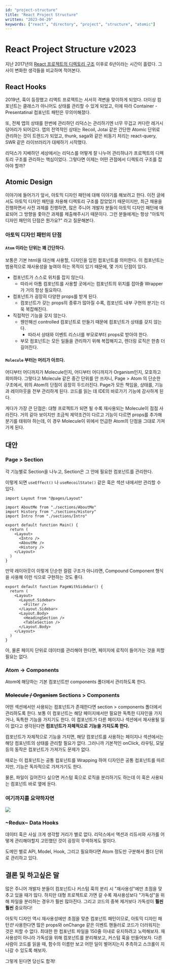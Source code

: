 ```yaml
---
id: "project-structure"
title: "React Project Structure"
written: "2023-04-29"
keywords: ["react", "directory", "project", "structure", "atomic"]
---
```



# React Project Structure v2023

지난 2017년의 [React 프로젝트의 디렉토리 구조](https://medium.com/@fourwingsy/react-%ED%94%84%EB%A1%9C%EC%A0%9D%ED%8A%B8%EC%9D%98-%EB%94%94%EB%A0%89%ED%86%A0%EB%A6%AC-%EA%B5%AC%EC%A1%B0-bb183c0a426e) 이후로
6년이라는 시간이 흘렀다. 그 사이 변화한 생각들을 비교하며 적어본다.

## React Hooks

2019년, 훅이 등장했고 리액트 프로젝트는 서서히 격변을 맞이하게 되었다.
더이상 컴포넌트는 클래스가 아니어도 상태를 관리할 수 있게 되었고, 이에 따라 Container - Presentatinal 컴포넌트 패턴은 무의미해졌다.

또, 전체 앱의 상태를 한번에 관리하던 리덕스는 관리하기엔 너무 무겁고 커다란 레거시 덩어리가 되어갔다.
앱의 전역적인 상태는 Recoil, Jotai 같은 간단한 Atomic 단위로 관리하는 것이 트렌드가 되었고, thunk, saga와 같은 비동기 처리는 react-query, SWR 같은 라이브러리가 대체하기 시작했다.

리덕스가 지배하던 세상에서는 리덕스를 어떻게 잘 나누어 관리하냐가 프로젝트의 디렉토리 구조를 관리하는 핵심이었다.
그렇다면 이제는 어떤 관점에서 디렉토리 구조를 잡아야 할까?

## Atomic Design

이야기에 들어가기 앞서, 아토믹 디자인 패턴에 대해 이야기를 해보려고 한다. 이전 글에서도 아토믹 디자인 패턴을 차용해 디렉토리 구조를 잡았었기 때문이지만,
최근 채용을 진행하면서 사전 과제를 진행하면, 많은 주니어 개발자 분들이 아토믹 디자인 패턴에 매료되어 그 방향을 좇아간 과제를 제출해주시기 때문이다.
그런 분들에게는 항상 "아토믹 디자인 패턴의 단점은 뭔가요?" 라고 질문해본다.

### 아토믹 디자인 패턴의 단점

#### `Atom` 이라는 단위는 꽤 간단하다.

보통은 기본 html을 대신해 사용할, 디자인을 입힌 컴포넌트를 의미한다. 이 컴포넌트는 범용적으로 재사용성을 높여야 하는 목적이 있기 때문에, 몇 가지 단점이 있다.

- 컴포넌트가 스스로 위치를 잡지 않는다.
  - 따라서 아톰 컴포넌트를 사용할 곳에서는 컴포넌트의 위치를 잡아줄 Wrapper 가 거의 항상 필요하다.
- 컴포넌트가 굉장히 다양한 props를 받게 된다.
  - 컴포넌트가 갖는 props의 종류가 많아질 수록, 컴포넌트 내부 구현의 분기는 더욱 복잡해진다.
- 직접적인 기능을 갖지 않는다.
  - 웬만해선 controlled 컴포넌트로 만들기 때문에 컴포넌트가 상태를 갖지 않는다.
    - 따라서 상태와 이벤트 리스너를 부모로부터 props로 받아야 한다.
  - 부모 컴포넌트는 모든 일들을 관리하기 위해 복잡해지고, 렌더링 로직은 한층 더 길어진다.

#### `Molecule` 부터는 머리가 아프다.

어디부터 어디까지가 Molecule인지, 어디부터 어디까지가 Organism인지, 모호하고 희미하다.
그렇다고 Molecule 같은 중간 단위를 안 쓰자니, Page > Atom 의 단순한 구조에서, 위의 Atom의 단점이 굉장히 두드러진다.
Page가 모든 책임을, 상태를, 기능과 레이아웃을 전부 관리하게 된다. 코드를 읽는 데 IDE의 바로가기 기능에 감사하게 된다.

게다가 가장 큰 단점은: 대형 프로젝트가 되면 될 수록 재사용되는 Molecule이 점점 사라진다.
거의 같아 보이지만 조금씩 제약조건이 다르고 기능이 다르면 props를 추가해 분기를 태워야 하는데, 이 경우 Molecule이 위에서 언급한 Atom의 단점을 그대로 가져가게 된다.

## 대안

### Page > Section

각 기능별로 Section을 나누고, Section은 그 안에 필요한 컴포넌트를 관리한다.

이렇게 되면 `useEffect()` 나 `useRecoilState()` 같은 훅은 섹션 내에서만 관리할 수 있다.

```tsx
import Layout from "@pages/Layout"

import AboutMe from "./sections/AboutMe"
import History from "./sections/History"
import Intro from "./sections/Intro"

export default function Main() {
  return (
    <Layout>
      <Intro />
      <AboutMe />
      <History />
    </Layout>
  )
}
```

만약 레이아웃이 이렇게 단순한 컬럼 구조가 아니라면, Compound Component 형식을 사용해 이런 식으로 구현하는 것도 좋다.

```tsx
export default function PageWithSidebar() {
  return (
    <Layout>
      <Layout.Sidebar>
        <Filter />
      </Layout.Sidebar>
      <Layout.Body>
        <HeadingSection />
        <TableSection />
      </Layout.Body>
    </Layout>
  )
}
```

아, 물론 페이지 단위로 데이터를 관리해야 한다면, 페이지에 로직이 들어가는 것을 피할 필요는 없다.

### Atom -> Components

Atom에 해당하는 기본 컴포넌트만 components 폴더에서 관리하도록 한다.

### ~~Molecule / Organism~~ Sections > Components

어떤 섹션에서만 사용되는 컴포넌트가 존재한다면 section > components 폴더에서 관리하도록 한다.
보통 이 컴포넌트는 해당 페이지에서만 필요한 독특한 디자인을 가지거나, 독특한 기능을 가지기도 한다.
이 컴포넌트가 다른 페이지나 섹션에서 재사용될 일이 없다고 생각된다면 **컴포넌트가 자체적으로 기능을 가지도록 한다.**

컴포넌트가 자체적으로 기능을 가지면, 해당 컴포넌트를 사용하는 페이지나 섹션에서는 해당 컴포넌트의 상태를 관리할 필요가 없다.
그러니까 기본적인 onClick, 라우팅, 모달 등의 동작은 컴포넌트가 가져가도 문제가 없다.

때로는 이 컴포넌트는 공통 컴포넌트를 Wrapping 하여 디자인은 공통 컴포넌트를 따르지만, 기능은 독자적으로 가져가기도 한다.

물론, 파일이 길어진다 싶으면 커스텀 훅으로 로직을 분리하기도 하는데 이 훅은 사용되는 컴포넌트 바로 옆에 둔다.

### 여기까지를 요약하자면

<div style={{ background: "#252526", textAlign: "center" }}>
  <img src="/images/directory-structure.png" style={{ height: "30rem" }} />
</div>

### ~Redux~ Data Hooks

데이터 훅은 사실 크게 생각할 거리가 별로 없다. 리덕스에서 액션과 리듀서와 사가를 어떻게 관리해야할지 고민했던 것이 굉장히 무색하게도 말이다.

도메인 별로 API, Model, Hook, 그리고 필요하다면 Atom 정도만 구분해서 폴더 단위로 관리하고 있다.

## 결론 및 하고싶은 말

많은 주니어 개발자 분들이 컴포넌트나 커스텀 훅의 분리 시 "재사용성"에만 초점을 맞추고 있을 때가 많다.
하지만 대형 프로젝트로 가면 갈 수록 재사용성보다 "가독성"을 위해 파일을 분리하는 경우가 훨씬 많아진다. 그리고 코드의 중복 제거보다 가독성이 **훨씬 훨씬** 중요하다!

아토믹 디자인 역시 재사용성에만 초점을 맞춘 컴포넌트 패턴이므로, 아토믹 디자인 패턴*만* 사용한다면 많은 props와 onChange 같은 이벤트 핸들러로 코드가 더러워지는 것은 피할 수 없다.
최대한 한 컴포넌트 파일을 150줄 이내로 유지하려고 노력해보자. 재사용성이 아니라 가독성을 위해 컴포넌트를 분리해보고, 커스텀 훅을 만들어보자.
다른 사람이 코드를 읽을 때, 함수의 이름만 보고 어떤 일이 벌어지는지 추측하고 스크롤이 지나갈 수 있도록 해보자.

그렇게 된다면 당신도 합격!


